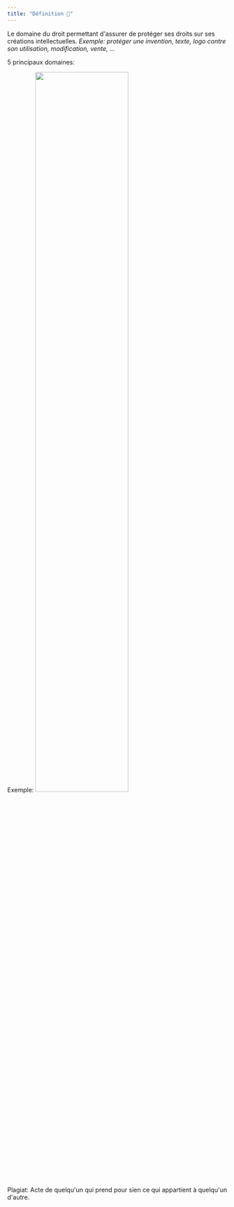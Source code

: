 ```yaml
---
title: "Définition 📝"
---
```


<Note>Le domaine du droit permettant d'assurer de protéger ses droits sur ses créations intellectuelles.</Note>
*Exemple: protéger une invention, texte, logo contre son utilisation, modification, vente, ...*

5 principaux domaines: 

<CardGroup cols={3}>
    <Card title="Droit d'auteur">
    </Card>
    <Card title="Droit des brevets">
    </Card>
    <Card title="Droit du design">
    </Card>
    <Card title="Droit des marques">
    </Card>
    <Card title="Droit des indications de provenance">
    </Card>
</CardGroup>

Exemple:
<img src="/images/toyota.png" width="65%" alt="" />

<Info>Plagiat: Acte de quelqu'un qui prend pour sien ce qui appartient à quelqu'un d'autre.</Info>
